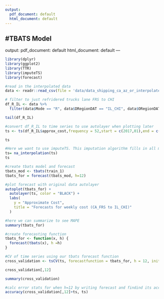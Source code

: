 ```yaml
---
output:
  pdf_document: default
  html_document: default
---
```


#TBATS Model
---
output:
  pdf_document: default
  html_document: default
---



```r
library(dplyr)
library(ggplot2)
library(TTR)
library(imputeTS)
library(forecast)
```


```r
#read in the interpolated data
data <- readr::read_csv(file = 'data/data_shipping_ca_az_or_interpolated.csv')
```


```r
# filter to just refridered trucks lane FRS to CHI
df_R_IL <- data %>%
  filter(data$Mode == "R", data$DRegionDAT == "IL_CHI", data$ORegionDAT == "CA_FRS") 

tail(df_R_IL)
```

```r
#convert df_R_IL to time series to use autolayer when plotting later
ts <- ts(df_R_IL$approx_cost,frequency = 52,start = c(2017,01),end = c(2021,26))

ts
```

```r
#Here we want to use imputeTS. This imputation algorithm fills in all missing values in a time series. 
ts= na_interpolation(ts)
ts
```


```r
#create tbats model and forecast
tbats_mod <- tbats(train_1)
tbats_for = forecast(tbats_mod, h=12)
```

```r
#plot forecast with original data autolayer
autoplot(tbats_for) + 
  autolayer(ts, color = "BLACK") +
  labs(
    y = "Approximate Cost",
    title = "Forecasts for weekly cost (CA_FRS to IL_CHI)"
  )
```


```r
#here we can summarize to see MAPE
summary(tbats_for)
```

```r
#create forecasting function
tbats_for <- function(x, h) {
  forecast(tbats(x), h =h)
}
```


```r
#CV of time series using our tbats forecast function
cross_validation <- tsCV(ts, forecastfunction = tbats_for, h = 12, initial = 155)

cross_validation[,12]
```

```r
summary(cross_validation)
```
```r
#calc error stats for when h=12 by writing forecast and findind its accuracy
accuracy(cross_validation[,12]+ts, ts)

```


